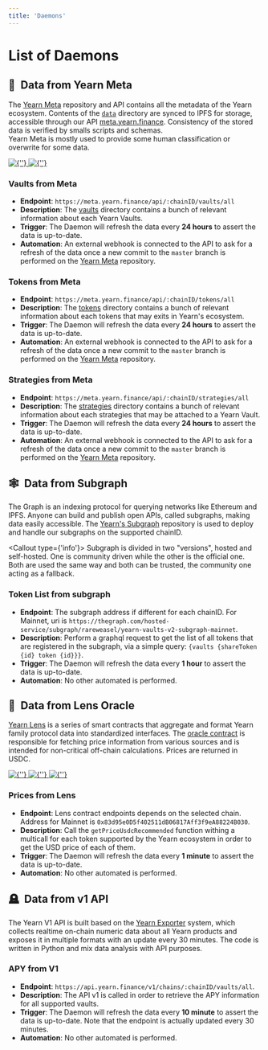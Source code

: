 ```yaml
---
title: 'Daemons'
---
```



# List of Daemons

## 📰 Data from Yearn Meta
The [Yearn Meta](https://github.com/yearn/yearn-meta) repository and API contains all the metadata of the Yearn ecosystem. Contents of the [`data`](https://github.com/yearn/yearn-meta/data) directory are synced to IPFS for storage, accessible through our API [meta.yearn.finance](https://meta.yearn.finance). Consistency of the stored data is verified by smalls scripts and schemas.  
Yearn Meta is mostly used to provide some human classification or overwrite for some data.  

<div className={'flex flex-wrap gap-2 max-w-[28rem] mt-4'}>
	<a
		href={'https://github.com/iearn-finance/yearn-meta/actions?query=workflow%3AValidation'}
		target="_blank">
		<img
			alt={''}
			src={'https://github.com/iearn-finance/yearn-meta/workflows/Validation/badge.svg'} />
	</a>
	<a
		href={'https://github.com/iearn-finance/yearn-meta/actions?query=workflow%3ADeployment'}
		target="_blank">
		<img
			alt={''}
			src={'https://github.com/iearn-finance/yearn-meta/workflows/Deployment/badge.svg'} />
	</a>
</div>

### Vaults from Meta
- **Endpoint**: `https://meta.yearn.finance/api/:chainID/vaults/all`  
- **Description**: The [vaults](https://github.com/yearn/yearn-meta/tree/master/data/vaults) directory contains a bunch of relevant information about each Yearn Vaults.    
- **Trigger**: The Daemon will refresh the data every **24 hours** to assert the data is up-to-date.  
- **Automation**: An external webhook is connected to the API to ask for a refresh of the data once a new commit to the `master` branch is performed on the [Yearn Meta](https://github.com/yearn/yearn-meta) repository.  

### Tokens from Meta
- **Endpoint**: `https://meta.yearn.finance/api/:chainID/tokens/all`  
- **Description**: The [tokens](https://github.com/yearn/yearn-meta/tree/master/data/tokens) directory contains a bunch of relevant information about each tokens that may exits in Yearn's ecosystem.    
- **Trigger**: The Daemon will refresh the data every **24 hours** to assert the data is up-to-date.  
- **Automation**: An external webhook is connected to the API to ask for a refresh of the data once a new commit to the `master` branch is performed on the [Yearn Meta](https://github.com/yearn/yearn-meta) repository.  

### Strategies from Meta
- **Endpoint**: `https://meta.yearn.finance/api/:chainID/strategies/all`  
- **Description**: The [strategies](https://github.com/yearn/yearn-meta/tree/master/data/strategies) directory contains a bunch of relevant information about each strategies that may be attached to a Yearn Vault.  
- **Trigger**: The Daemon will refresh the data every **24 hours** to assert the data is up-to-date.  
- **Automation**: An external webhook is connected to the API to ask for a refresh of the data once a new commit to the `master` branch is performed on the [Yearn Meta](https://github.com/yearn/yearn-meta) repository.


## 🕸 Data from Subgraph
The Graph is an indexing protocol for querying networks like Ethereum and IPFS. Anyone can build and publish open APIs, called subgraphs, making data easily accessible. The [Yearn's Subgraph](https://github.com/yearn/yearn-vaults-v2-subgraph/) repository is used to deploy and handle our subgraphs on the supported chainID.

<Callout type={'info'}>
	Subgraph is divided in two "versions", hosted and self-hosted. One is community driven while the other is the official one. Both are used the same way and both can be trusted, the community one acting as a fallback.
</Callout>

### Token List from subgraph
- **Endpoint**: The subgraph address if different for each chainID. For Mainnet, uri is `https://thegraph.com/hosted-service/subgraph/rareweasel/yearn-vaults-v2-subgraph-mainnet`.
- **Description**: Perform a graphql request to get the list of all tokens that are registered in the subgraph, via a simple query: `{vaults {shareToken {id} token {id}}}`.
- **Trigger**: The Daemon will refresh the data every **1 hour** to assert the data is up-to-date.  
- **Automation**: No other automated is performed.  

## 🔮 Data from Lens Oracle
[Yearn Lens](https://docs.yearn.finance/vaults/yearn-lens/) is a series of smart contracts that aggregate and format Yearn family protocol data into standardized interfaces. The [oracle contract](https://etherscan.io/address/0x83d95e0D5f402511dB06817Aff3f9eA88224B030#readContract) is responsible for fetching price information from various sources and is intended for non-critical off-chain calculations. Prices are returned in USDC.

<div className={'flex flex-wrap gap-2 max-w-[28rem] mt-4'}>
	<a
		href={'https://etherscan.io/address/0x83d95e0D5f402511dB06817Aff3f9eA88224B030'}
		target="_blank">
		<img
			alt={''}
			src={'https://img.shields.io/badge/etherscan-verified-success'} />
	</a>
	<a
		href={'https://ftmscan.com/address/0x57AA88A0810dfe3f9b71a9b179Dd8bF5F956C46A'}
		target="_blank">
		<img
			alt={''}
			src={'https://img.shields.io/badge/ftmscan-verified-success'} />
	</a>
	<a
		href={'https://arbiscan.io/address/0x043518AB266485dC085a1DB095B8d9C2Fc78E9b9'}
		target="_blank">
		<img
			alt={''}
			src={'https://img.shields.io/badge/arbiscan-verified-success'} />
	</a>
</div>

### Prices from Lens
- **Endpoint**: Lens contract endpoints depends on the selected chain. Address for Mainnet is `0x83d95e0D5f402511dB06817Aff3f9eA88224B030`.   
- **Description**: Call the `getPriceUsdcRecommended` function withing a multicall for each token supported by the Yearn ecosystem in order to get the USD price of each of them.    
- **Trigger**: The Daemon will refresh the data every **1 minute** to assert the data is up-to-date.  
- **Automation**: No other automated is performed.  



## 🪦 Data from v1 API
The Yearn V1 API is built based on the [Yearn Exporter](https://github.com/yearn/yearn-exporter) system, which collects realtime on-chain numeric data about all Yearn products and exposes it in multiple formats with an update every 30 minutes. The code is written in Python and mix data analysis with API purposes.

### APY from V1
- **Endpoint**: `https://api.yearn.finance/v1/chains/:chainID/vaults/all`.   
- **Description**: The API v1 is called in order to retrieve the APY information for all supported vaults.    
- **Trigger**: The Daemon will refresh the data every **10 minute** to assert the data is up-to-date. Note that the endpoint is actually updated every 30 minutes.  
- **Automation**: No other automated is performed.  
